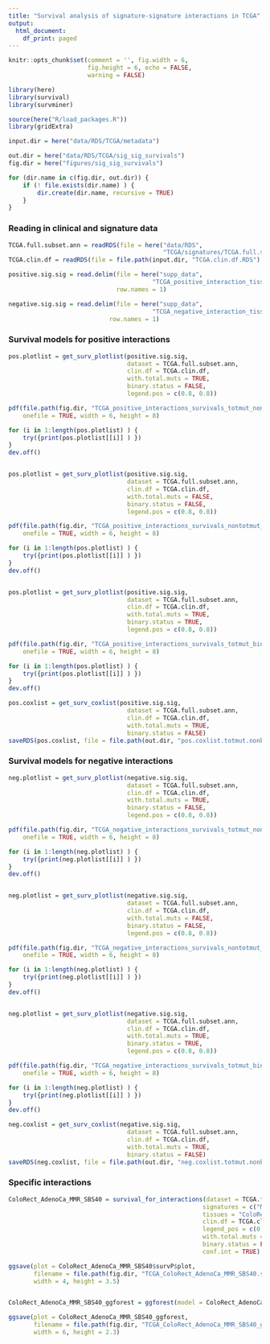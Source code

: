 ```yaml
---
title: "Survival analysis of signature-signature interactions in TCGA"
output: 
  html_document:
    df_print: paged
---
```


```r
knitr::opts_chunk$set(comment = '', fig.width = 6, 
                      fig.height = 6, echo = FALSE, 
                      warning = FALSE)
```

```r
library(here)
library(survival)
library(survminer)

source(here("R/load_packages.R"))
library(gridExtra)

input.dir = here("data/RDS/TCGA/metadata")

out.dir = here("data/RDS/TCGA/sig_sig_survivals")
fig.dir = here("figures/sig_sig_survivals")

for (dir.name in c(fig.dir, out.dir)) {
    if (! file.exists(dir.name) ) {
        dir.create(dir.name, recursive = TRUE)
    }
}
```

### Reading in clinical and signature data

```r
TCGA.full.subset.ann = readRDS(file = here("data/RDS",
                                           "TCGA/signatures/TCGA.full.subset.ann.RDS"))   
TCGA.clin.df = readRDS(file = file.path(input.dir, "TCGA.clin.df.RDS") )

positive.sig.sig = read.delim(file = here("supp_data", 
                                        "TCGA_positive_interaction_tissue_summaries.tsv"),
                              row.names = 1)

negative.sig.sig = read.delim(file = here("supp_data", 
                                        "TCGA_negative_interaction_tissue_summaries.tsv"),
                            row.names = 1)
```


### Survival models for positive interactions

```r
pos.plotlist = get_surv_plotlist(positive.sig.sig, 
                                 dataset = TCGA.full.subset.ann,
                                 clin.df = TCGA.clin.df,
                                 with.total.muts = TRUE, 
                                 binary.status = FALSE,
                                 legend.pos = c(0.8, 0.8))

pdf(file.path(fig.dir, "TCGA_positive_interactions_survivals_totmut_nonbinary.pdf"),
    onefile = TRUE, width = 6, height = 8)

for (i in 1:length(pos.plotlist) ) {
    try({print(pos.plotlist[[i]] ) })
}
dev.off()


pos.plotlist = get_surv_plotlist(positive.sig.sig, 
                                 dataset = TCGA.full.subset.ann,
                                 clin.df = TCGA.clin.df,
                                 with.total.muts = FALSE, 
                                 binary.status = FALSE,
                                 legend.pos = c(0.8, 0.8))

pdf(file.path(fig.dir, "TCGA_positive_interactions_survivals_nontotmut_nonbinary.pdf"),
    onefile = TRUE, width = 6, height = 8)

for (i in 1:length(pos.plotlist) ) {
    try({print(pos.plotlist[[i]] ) })
}
dev.off()


pos.plotlist = get_surv_plotlist(positive.sig.sig, 
                                 dataset = TCGA.full.subset.ann,
                                 clin.df = TCGA.clin.df,
                                 with.total.muts = TRUE, 
                                 binary.status = TRUE,
                                 legend.pos = c(0.8, 0.8))

pdf(file.path(fig.dir, "TCGA_positive_interactions_survivals_totmut_binary.pdf"),
    onefile = TRUE, width = 6, height = 8)

for (i in 1:length(pos.plotlist) ) {
    try({print(pos.plotlist[[i]] ) })
}
dev.off()
```


```r
pos.coxlist = get_surv_coxlist(positive.sig.sig, 
                                 dataset = TCGA.full.subset.ann,
                                 clin.df = TCGA.clin.df,
                                 with.total.muts = TRUE, 
                                 binary.status = FALSE)
saveRDS(pos.coxlist, file = file.path(out.dir, "pos.coxlist.totmut.nonbinary.RDS"))
```


### Survival models for negative interactions

```r
neg.plotlist = get_surv_plotlist(negative.sig.sig, 
                                 dataset = TCGA.full.subset.ann,
                                 clin.df = TCGA.clin.df,
                                 with.total.muts = TRUE, 
                                 binary.status = FALSE,
                                 legend.pos = c(0.8, 0.8))

pdf(file.path(fig.dir, "TCGA_negative_interactions_survivals_totmut_nonbinary.pdf"),
    onefile = TRUE, width = 6, height = 8)

for (i in 1:length(neg.plotlist) ) {
    try({print(neg.plotlist[[i]] ) })
}
dev.off()


neg.plotlist = get_surv_plotlist(negative.sig.sig, 
                                 dataset = TCGA.full.subset.ann,
                                 clin.df = TCGA.clin.df,
                                 with.total.muts = FALSE, 
                                 binary.status = FALSE,
                                 legend.pos = c(0.8, 0.8))

pdf(file.path(fig.dir, "TCGA_negative_interactions_survivals_nontotmut_nonbinary.pdf"),
    onefile = TRUE, width = 6, height = 8)

for (i in 1:length(neg.plotlist) ) {
    try({print(neg.plotlist[[i]] ) })
}
dev.off()


neg.plotlist = get_surv_plotlist(negative.sig.sig, 
                                 dataset = TCGA.full.subset.ann,
                                 clin.df = TCGA.clin.df,
                                 with.total.muts = TRUE, 
                                 binary.status = TRUE,
                                 legend.pos = c(0.8, 0.8))

pdf(file.path(fig.dir, "TCGA_negative_interactions_survivals_totmut_binary.pdf"),
    onefile = TRUE, width = 6, height = 8)

for (i in 1:length(neg.plotlist) ) {
    try({print(neg.plotlist[[i]] ) })
}
dev.off()
```

```r
neg.coxlist = get_surv_coxlist(negative.sig.sig, 
                                 dataset = TCGA.full.subset.ann,
                                 clin.df = TCGA.clin.df,
                                 with.total.muts = TRUE, 
                                 binary.status = FALSE)
saveRDS(neg.coxlist, file = file.path(out.dir, "neg.coxlist.totmut.nonbinary.RDS"))
```


### Specific interactions

```r
ColoRect_AdenoCa_MMR_SBS40 = survival_for_interactions(dataset = TCGA.full.subset.ann, 
                                                      signatures = c("MMR", "SBS40"), 
                                                      tissues = "ColoRect_AdenoCa", 
                                                      clin.df = TCGA.clin.df,
                                                      legend_pos = c(0.7, 0.22),
                                                      with.total.muts = TRUE,
                                                      binary.status = FALSE,
                                                      conf.int = TRUE)

ggsave(plot = ColoRect_AdenoCa_MMR_SBS40$survP$plot,
       filename = file.path(fig.dir, "TCGA_ColoRect_AdenoCa_MMR_SBS40.survivals.pdf"),
       width = 4, height = 3.5)


ColoRect_AdenoCa_MMR_SBS40_ggforest = ggforest(model = ColoRect_AdenoCa_MMR_SBS40$coxout, data = ColoRect_AdenoCa_MMR_SBS40$survival.df)

ggsave(plot = ColoRect_AdenoCa_MMR_SBS40_ggforest,
       filename = file.path(fig.dir, "TCGA_ColoRect_AdenoCa_MMR_SBS40_ggforest.ggforest.pdf"),
       width = 6, height = 2.3)



```

